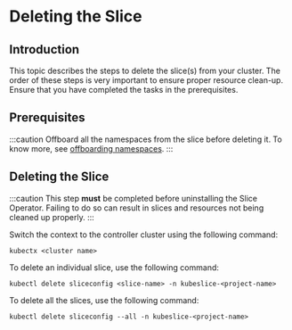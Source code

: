 # Deleting the Slice

## Introduction

This topic describes the steps to delete the slice(s) from your cluster. The order of
these steps is very important to ensure proper resource clean-up. Ensure that you have 
completed the tasks in the prerequisites.

## Prerequisites

:::caution
Offboard all the namespaces from the slice before deleting it. To know
more, see [offboarding namespaces](/versioned_docs/version-0.2.0/getting-started-with-cloud-clusters/uninstalling-kubeslice/offboarding-namespaces.mdx).
:::

## Deleting the Slice 

:::caution
This step **must** be completed before uninstalling the Slice Operator. Failing to do so 
can result in slices and resources not being cleaned up properly.
:::

Switch the context to the controller cluster using the following command:

```
kubectx <cluster name>
```

To delete an individual slice, use the following command:

```
kubectl delete sliceconfig <slice-name> -n kubeslice-<project-name>
```

To delete all the slices, use the following command:

``` 
kubectl delete sliceconfig --all -n kubeslice-<project-name>
```